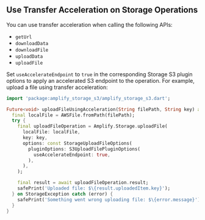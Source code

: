 ## Use Transfer Acceleration on Storage Operations

You can use transfer acceleration when calling the following APIs:

- `getUrl`
- `downloadData`
- `downloadFile`
- `uploadData`
- `uploadFile`

Set `useAccelerateEndpoint` to `true` in the corresponding Storage S3 plugin options to apply an accelerated S3 endpoint to the operation. For example, upload a file using transfer acceleration:

```dart
import 'package:amplify_storage_s3/amplify_storage_s3.dart';

Future<void> uploadFileUsingAcceleration(String filePath, String key) async {
  final localFile = AWSFile.fromPath(filePath);
  try {
    final uploadFileOperation = Amplify.Storage.uploadFile(
      localFile: localFile,
      key: key,
      options: const StorageUploadFileOptions(
        pluginOptions: S3UploadFilePluginOptions(
          useAccelerateEndpoint: true,
        ),
      ),
    );

    final result = await uploadFileOperation.result;
    safePrint('Uploaded file: $\{result.uploadedItem.key}');
  } on StorageException catch (error) {
    safePrint('Something went wrong uploading file: $\{error.message}');
  }
}
```
